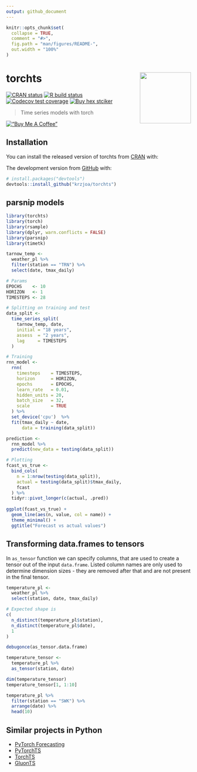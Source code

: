 ```yaml
---
output: github_document
---
```


<!-- README.md is generated from README.Rmd. Please edit that file -->

```r
knitr::opts_chunk$set(
  collapse = TRUE,
  comment = "#>",
  fig.path = "man/figures/README-",
  out.width = "100%"
)
```

# torchts <img src='man/figures/logo-small.png' align="right" height="139" />

<!-- badges: start -->
[![CRAN status](https://www.r-pkg.org/badges/version/torchts)](https://CRAN.R-project.org/package=torchts)
[![R build status](https://github.com/krzjoa/torchts/workflows/R-CMD-check/badge.svg)](https://github.com/krzjoa/torchts/actions)
[![Codecov test coverage](https://codecov.io/gh/krzjoa/torchts/branch/master/graph/badge.svg)](https://codecov.io/gh/krzjoa/torchts?branch=master)
[![Buy hex
stciker](https://img.shields.io/badge/buy%20hex-torchts-green)](https://www.redbubble.com/i/sticker/torchts-R-package-hex-sticker-by-krzjoa/93537989.EJUG5)


<!-- badges: end -->

> Time series models with torch

[!["Buy Me A Coffee"](https://www.buymeacoffee.com/assets/img/custom_images/orange_img.png)](https://www.buymeacoffee.com/kjoachimiak)

## Installation

You can install the released version of torchts from [CRAN](https://CRAN.R-project.org) with:

The development version from [GitHub](https://github.com/) with:

``` r
# install.packages("devtools")
devtools::install_github("krzjoa/torchts")
```

## parsnip models

```r
library(torchts)
library(torch)
library(rsample)
library(dplyr, warn.conflicts = FALSE)
library(parsnip)
library(timetk)

tarnow_temp <- 
  weather_pl %>% 
  filter(station == "TRN") %>% 
  select(date, tmax_daily)

# Params
EPOCHS    <- 10
HORIZON   <- 1
TIMESTEPS <- 28

# Splitting on training and test
data_split <- 
  time_series_split(
    tarnow_temp, date, 
    initial = "18 years",
    assess  = "2 years", 
    lag     = TIMESTEPS
  )

# Training 
rnn_model <- 
  rnn(
    timesteps    = TIMESTEPS,
    horizon      = HORIZON,
    epochs       = EPOCHS,
    learn_rate   = 0.01,
    hidden_units = 20,
    batch_size   = 32,
    scale        = TRUE 
  ) %>% 
  set_device('cpu')  %>% 
  fit(tmax_daily ~ date, 
      data = training(data_split))

prediction <-
  rnn_model %>%
  predict(new_data = testing(data_split))

# Plotting
fcast_vs_true <- 
  bind_cols(
    n = 1:nrow(testing(data_split)),
    actual = testing(data_split)$tmax_daily, 
    fcast
  ) %>% 
  tidyr::pivot_longer(c(actual, .pred))
  
ggplot(fcast_vs_true) + 
  geom_line(aes(n, value, col = name)) +
  theme_minimal() + 
  ggtitle("Forecast vs actual values")
```

## Transforming data.frames to tensors

In `as_tensor` function we can specify columns, that are used to 
create a tensor out of the input `data.frame`. Listed column names 
are only used to determine dimension sizes - they are removed after that
and are not present in the final tensor.

```r
temperature_pl <- 
  weather_pl %>% 
  select(station, date, tmax_daily)

# Expected shape is 
c(
  n_distinct(temperature_pl$station),
  n_distinct(temperature_pl$date),
  1
)

debugonce(as_tensor.data.frame)

temperature_tensor <- 
  temperature_pl %>% 
  as_tensor(station, date)

dim(temperature_tensor)
temperature_tensor[1, 1:10]

temperature_pl %>% 
  filter(station == "SWK") %>% 
  arrange(date) %>% 
  head(10)

```

## Similar projects in Python 

* [PyTorch Forecasting](https://pytorch-forecasting.readthedocs.io/en/stable/)
* [PyTorchTS](https://github.com/zalandoresearch/pytorch-ts)
* [TorchTS](https://rose-stl-lab.github.io/torchTS/)
* [GluonTS ](https://ts.gluon.ai/)

